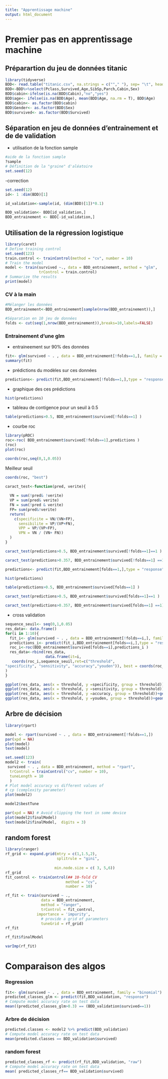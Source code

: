 ```yaml
---
title: "Apprentissage machine"
output: html_document
---
```



# Premier pas en apprentissage machine

## Préparartion du jeu de données titanic

```r
library(tidyverse)
BDD<- read.table("titanic.csv", na.strings = c(""," "), sep= "\t", header = T)
BDD<-BDD%>%select(Pclass,Survived,Age,SibSp,Parch,Cabin,Sex)
BDD$cabin<-ifelse(is.na(BDD$Cabin),"no","yes")
BDD$age<- ifelse(is.na(BDD$Age), mean(BDD$Age, na.rm = T), BDD$Age)
BDD$cabin<- as.factor(BDD$cabin)
BDD$Gender<- as.factor(BDD$Sex)
BDD$survived<- as.factor(BDD$Survived)
```

## Séparation en jeu de données d'entrainement et de de validation

- utilisation de la fonction sample

```r
#aide de la fonction sample
?sample
# Définition de la "graine" d'aléatoire
set.seed(12)

```

-correction
```r
set.seed(12)
id<- 1 :dim(BDD)[1]

id_validation<-sample(id, (dim(BDD)[1])*0.1)

BDD_validation<- BDD[id_validation,]
BDD_entrainement <- BDD[-id_validation,]

```


## Utilisation de la régression logistique 


```r
library(caret)
# Define training control
set.seed(123) 
train.control <- trainControl(method = "cv", number = 10)
# Train the model
model <- train(survived ~., data = BDD_entrainement, method = "glm",
               trControl = train.control)
# Summarize the results
print(model)
```

### CV à la main

```r
#Mélanger les données
BDD_entrainement<-BDD_entrainement[sample(nrow(BDD_entrainement)),]

#Séparation en 10 jeu de données
folds <- cut(seq(1,nrow(BDD_entrainement)),breaks=10,labels=FALSE)
```

### Entrainement d'une glm

- entraineement sur 90% des données 

```r
fit<- glm(survived ~ . , data = BDD_entrainement[!folds==1,], family = "binomial")
summary(fit)
```

- prédictions du modèles sur ces données

```r
predictions<- predict(fit,BDD_entrainement[!folds==1,],type = "response")
```

- graphique des ces prédictions 


```r
hist(predictions)
```

- tableau de contigence pour un seuil à 0.5

```r
table(predictions>0.5, BDD_entrainement$survived[!folds==1] )
```

- courbe roc

```r
library(pROC)
roc<-roc( BDD_entrainement$survived[!folds==1],predictions )
(roc)
plot(roc)

coords(roc,seq(0,1,0.05))


```
Meilleur seuil

```r
coords(roc, "best")
```

```r
caract_test<-function(pred, verite){
  
  VN = sum(!pred& !verite)
  VP = sum(pred& verite)
  FN = sum(!pred & verite)
  FP= sum(pred&!verite)
  return(
    c(specificite = VN/(VN+FP),
      sensibilite = VP/(VP+FN),
      VPP = VP/(VP+FP),
      VPN = VN / (VN+ FN))
  )
}

caract_test(predictions>0.5, BDD_entrainement$survived[!folds==1]==1 )

caract_test(predictions>0.357, BDD_entrainement$survived[!folds==1] ==1)
```




```r
predictions<- predict(fit,BDD_entrainement[folds==1,],type = "response")

hist(predictions)

table(predictions>0.5, BDD_entrainement$survived[folds==1] )

```
```r
caract_test(predictions>0.5, BDD_entrainement$survived[folds==1]==1 )

caract_test(predictions>0.357, BDD_entrainement$survived[folds==1] ==1)
```

- cross validation 

```r

sequence_seuil<- seq(0,1,0.05)
res_data<- data.frame()
for(i in 1:10){
  fit_i<- glm(survived ~ . , data = BDD_entrainement[!folds==i,], family = "binomial")
  predictions_i<- predict(fit_i,BDD_entrainement[folds==i,],type = "response")
  roc_i<-roc(BDD_entrainement$survived[folds==i],predictions_i )
  res_data<-rbind(res_data,
                  data.frame(it=i,
   coords(roc_i,sequence_seuil,ret=c("threshold",
"specificity", "sensitivity", "accuracy","youden")), best = coords(roc_i, "best"))
)
}

ggplot(res_data, aes(x = threshold, y =specificity, group = threshold))+geom_boxplot()
ggplot(res_data, aes(x = threshold, y =sensitivity, group = threshold))+geom_boxplot()
ggplot(res_data, aes(x = threshold, y =accuracy, group = threshold))+geom_boxplot()
ggplot(res_data, aes(x = threshold, y =youden, group = threshold))+geom_boxplot()

```


## Arbre de décision

```r
library(rpart)

model <- rpart(survived ~ . , data = BDD_entrainement[!folds==1,])
par(xpd = NA)
plot(model)
text(model)
```
```r
set.seed(123)
model2 <- train(
 survived ~ . , data = BDD_entrainement, method = "rpart",
  trControl = trainControl("cv", number = 10),
  tuneLength = 10
  )
# Plot model accuracy vs different values of
# cp (complexity parameter)
plot(model2)
```
```r
model2$bestTune
```

```r
par(xpd = NA) # Avoid clipping the text in some device
plot(model2$finalModel)
text(model2$finalModel,  digits = 3)
```

## random forest

```r
library(ranger)
rf_grid <- expand.grid(mtry = c(1,1.5,2),
                       splitrule = "gini",
                      
                      min.node.size = c( 3, 5,6))
rf_grid
fit_control <- trainControl(## 10-fold CV
                           method = "cv",
                           number = 10)
```

```r
rf_fit <- train(survived ~ ., 
                data = BDD_entrainement, 
                method = "ranger",
                trControl = fit_control,
              importance = 'impurity',
                # provide a grid of parameters
                tuneGrid = rf_grid)
rf_fit
```

```r
rf_fit$finalModel
```


```r
varImp(rf_fit)
```

# Comparaison des algos 

### Regression
```r
fit<- glm(survived ~ . , data = BDD_entrainement, family = "binomial")
predicted_classes_glm <- predict(fit,BDD_validation, "response")
# Compute model accuracy rate on test data
mean((predicted_classes_glm>0.3) == (BDD_validation$survived==1))
```


### Arbre de décision 

```r
predicted.classes <- model2 %>% predict(BDD_validation)
# Compute model accuracy rate on test data
mean(predicted.classes == BDD_validation$survived)
```


### random forest

```r

predicted_classes_rf <- predict(rf_fit,BDD_validation, "raw")
# Compute model accuracy rate on test data
mean( predicted_classes_rf== BDD_validation$survived)


```


